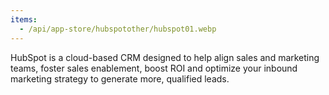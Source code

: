 ```yaml
---
items:
  - /api/app-store/hubspotother/hubspot01.webp
---
```


<Slider items={items} />

HubSpot is a cloud-based CRM designed to help align sales and marketing teams, foster sales enablement, boost ROI and optimize your inbound marketing strategy to generate more, qualified leads.
